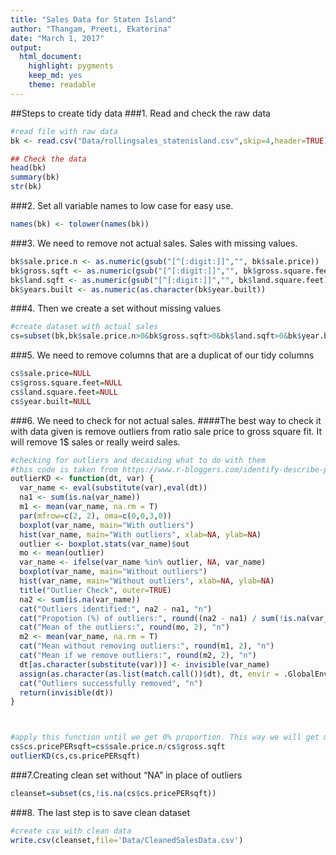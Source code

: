 ```yaml
---
title: "Sales Data for Staten Island"
author: "Thangam, Preeti, Ekaterina"
date: "March 1, 2017"
output: 
  html_document: 
    highlight: pygments
    keep_md: yes
    theme: readable
---
```

##Steps to create tidy data
###1. Read and check the raw data
```r
#read file with raw data
bk <- read.csv("Data/rollingsales_statenisland.csv",skip=4,header=TRUE)

## Check the data
head(bk)
summary(bk)
str(bk)
```
###2. Set all variable names to low case for easy use.
```r
names(bk) <- tolower(names(bk))
```
###3. We need to remove not actual sales. Sales with missing values.
```r
bk$sale.price.n <- as.numeric(gsub("[^[:digit:]]","", bk$sale.price))
bk$gross.sqft <- as.numeric(gsub("[^[:digit:]]","", bk$gross.square.feet))
bk$land.sqft <- as.numeric(gsub("[^[:digit:]]","", bk$land.square.feet))
bk$years.built <- as.numeric(as.character(bk$year.built))
```
###4. Then we create a set without missing values
```r
#create dataset with actual sales
cs=subset(bk,bk$sale.price.n>0&bk$gross.sqft>0&bk$land.sqft>0&bk$year.built>0)
```
###5. We need to remove columns that are a duplicat of our tidy columns
```r
cs$sale.price=NULL
cs$gross.square.feet=NULL
cs$land.square.feet=NULL
cs$year.built=NULL
```
###6. We need to check for not actual sales. 
####The best way to check it with data given is remove outliers from ratio sale price to gross square fit. It will remove 1$ sales or really weird sales.
```r
#checking for outliers and decaiding what to do with them 
#this code is taken from https://www.r-bloggers.com/identify-describe-plot-and-remove-the-outliers-from-the-dataset/
outlierKD <- function(dt, var) {
  var_name <- eval(substitute(var),eval(dt))
  na1 <- sum(is.na(var_name))
  m1 <- mean(var_name, na.rm = T)
  par(mfrow=c(2, 2), oma=c(0,0,3,0))
  boxplot(var_name, main="With outliers")
  hist(var_name, main="With outliers", xlab=NA, ylab=NA)
  outlier <- boxplot.stats(var_name)$out
  mo <- mean(outlier)
  var_name <- ifelse(var_name %in% outlier, NA, var_name)
  boxplot(var_name, main="Without outliers")
  hist(var_name, main="Without outliers", xlab=NA, ylab=NA)
  title("Outlier Check", outer=TRUE)
  na2 <- sum(is.na(var_name))
  cat("Outliers identified:", na2 - na1, "n")
  cat("Propotion (%) of outliers:", round((na2 - na1) / sum(!is.na(var_name))*100, 1), "n")
  cat("Mean of the outliers:", round(mo, 2), "n")
  m2 <- mean(var_name, na.rm = T)
  cat("Mean without removing outliers:", round(m1, 2), "n")
  cat("Mean if we remove outliers:", round(m2, 2), "n")
  dt[as.character(substitute(var))] <- invisible(var_name)
  assign(as.character(as.list(match.call())$dt), dt, envir = .GlobalEnv)
  cat("Outliers successfully removed", "n")
  return(invisible(dt))
}



#apply this function until we get 0% proportion. This way we will get meaningful dataset.
cs$cs.pricePERsqft=cs$sale.price.n/cs$gross.sqft
outlierKD(cs,cs.pricePERsqft)
```
###7.Creating clean set without "NA" in place of outliers
```r
cleanset=subset(cs,!is.na(cs$cs.pricePERsqft))
```
###8. The last step is to save clean dataset
```r
#create csv with clean data
write.csv(cleanset,file='Data/CleanedSalesData.csv')
```
